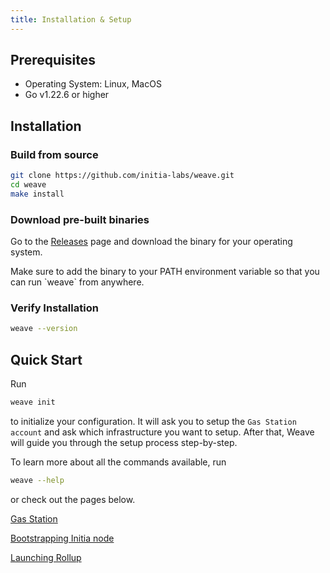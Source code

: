 ```yaml
---
title: Installation & Setup
---
```


## Prerequisites
- Operating System: Linux, MacOS
- Go v1.22.6 or higher

## Installation

### Build from source
```bash
git clone https://github.com/initia-labs/weave.git
cd weave
make install
```

### Download pre-built binaries
Go to the [Releases](https://github.com/initia-labs/weave-binaries/releases) page and download the binary for your operating system.

<Warning>
Make sure to add the binary to your PATH environment variable so that you can run `weave` from anywhere.
</Warning>

### Verify Installation
```bash
weave --version
```

## Quick Start
Run
```bash
weave init
```
to initialize your configuration. It will ask you to setup the `Gas Station account` and ask which infrastructure you want to setup.
After that, Weave will guide you through the setup process step-by-step. 

To learn more about all the commands available, run
```bash
weave --help
```
or check out the pages below.

[Gas Station](/developers/developer-guides/tools/clis/weave-cli/gas-station)

[Bootstrapping Initia node](/developers/developer-guides/tools/clis/weave-cli/initia-node)

[Launching Rollup](/developers/developer-guides/tools/clis/weave-cli/rollup/introduction)




